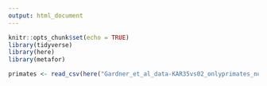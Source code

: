 ```yaml
---
output: html_document
---
```


```r
knitr::opts_chunk$set(echo = TRUE)
library(tidyverse)
library(here)
library(metafor)
```

```r
primates <- read_csv(here("Gardner_et_al_data-KAR35vs02_onlyprimates_nospaces.csv"))
```

